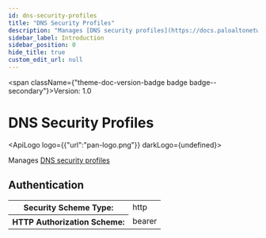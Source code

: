 ```yaml
---
id: dns-security-profiles
title: "DNS Security Profiles"
description: "Manages [DNS security profiles](https://docs.paloaltonetworks.com/network-security/security-policy/security-profiles/security-profile-dns-security)"
sidebar_label: Introduction
sidebar_position: 0
hide_title: true
custom_edit_url: null
---
```



<span className={"theme-doc-version-badge badge badge--secondary"}>Version: 1.0</span>

<h1 className={"openapi__heading"}>DNS Security Profiles</h1>

<ApiLogo logo={{"url":"pan-logo.png"}} darkLogo={undefined}></ApiLogo>

Manages [DNS security profiles](https://docs.paloaltonetworks.com/network-security/security-policy/security-profiles/security-profile-dns-security)


<div style={{"marginBottom":"2rem"}}><h2 id={"authentication"} style={{"marginBottom":"1rem"}}>Authentication</h2><SchemaTabs className={"openapi-tabs__security-schemes"}><TabItem label={"HTTP: Bearer Auth"} value={"Bearer"}><div><table><tbody><tr><th>Security Scheme Type:</th><td>http</td></tr><tr><th>HTTP Authorization Scheme:</th><td>bearer</td></tr></tbody></table></div></TabItem></SchemaTabs></div>
      